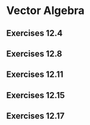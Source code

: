 # Vector Algebra

## Exercises 12.4 {#exr12.4}

## Exercises 12.8 {#exr12.8}

## Exercises 12.11 {#exr12.11}

## Exercises 12.15 {#exr12.15}

## Exercises 12.17 {#exr12.17}